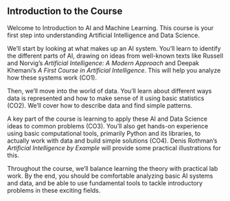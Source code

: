 ## Introduction to the Course

Welcome to Introduction to AI and Machine Learning. This course is your first step into understanding Artificial Intelligence and Data Science.

We'll start by looking at what makes up an AI system. You'll learn to identify the different parts of AI, drawing on ideas from well-known texts like Russell and Norvig's *Artificial Intelligence: A Modern Approach* and Deepak Khemani's *A First Course in Artificial Intelligence*. This will help you analyze how these systems work (CO1).

Then, we'll move into the world of data. You'll learn about different ways data is represented and how to make sense of it using basic statistics (CO2). We'll cover how to describe data and find simple patterns.

A key part of the course is learning to apply these AI and Data Science ideas to common problems (CO3). You'll also get hands-on experience using basic computational tools, primarily Python and its libraries, to actually work with data and build simple solutions (CO4). Denis Rothman's *Artificial Intelligence by Example* will provide some practical illustrations for this.

Throughout the course, we'll balance learning the theory with practical lab work. By the end, you should be comfortable analyzing basic AI systems and data, and be able to use fundamental tools to tackle introductory problems in these exciting fields.